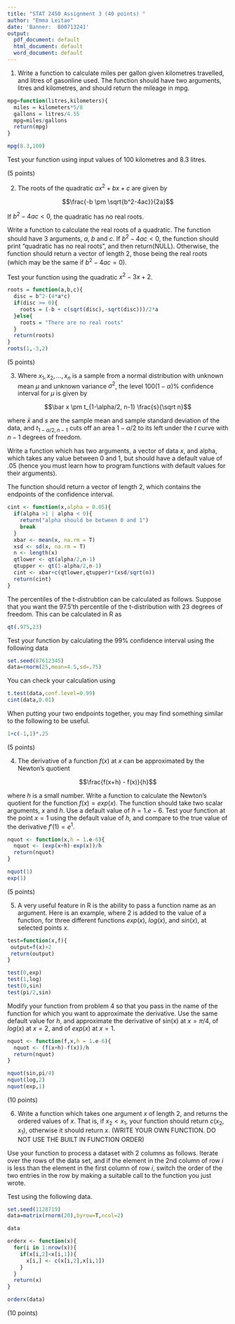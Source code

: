 ```yaml
---
title: "STAT 2450 Assignment 3 (40 points) "
author: "Emma Leitao"
date: 'Banner:  B00713241'
output:
  pdf_document: default
  html_document: default
  word_document: default
---
```



1.  Write a function to calculate miles per gallon given kilometres travelled, and litres of gasonline used.  The function should have two arguments, litres and kilometres, and should return the mileage in mpg.

```r
mpg=function(litres,kilometers){
  miles = kilometers*5/8
  gallons = litres/4.55
  mpg=miles/gallons
  return(mpg)
}

mpg(8.3,100)
```

Test your function using input values of 100 kilometres and 8.3 litres.


(5 points)


2.  The roots of the quadratic $a x^2 + b x + c$ are given by

$$\frac{-b \pm \sqrt{b^2-4ac}}{2a}$$

If $b^2-4ac <0$, the quadratic has no real roots.

Write a function to calculate the real roots of a quadratic.  The function
should have 3 arguments, *a*, *b* and *c*.
If $b^2-4ac <0$, the function should print "quadratic has no real roots",
and then return(NULL).
Otherwise, the function should return a vector of length 2, those being
the real roots (which may be the same if  $b^2-4ac =0$).

Test your function using the quadratic $x ^2 - 3 x + 2$.
```r
roots = function(a,b,c){
  disc = b^2-(4*a*c)
  if(disc >= 0){
    roots = (-b + c(sqrt(disc),-sqrt(disc)))/2*a
  }else{
    roots = "There are no real roots"
  } 
  return(roots)
} 
roots(1,-3,2)
```


(5 points)

3.  Where $x_1, x_2, \ldots , x_n$ is a sample from a normal distribution
with unknown mean $\mu$ and unknown variance $\sigma^2$, the level
$100(1-\alpha)$% confidence interval for $\mu$ is given by

$$\bar x \pm t_{1-\alpha/2, n-1} \frac{s}{\sqrt n}$$

where $\bar x$ and $s$ are the sample mean and sample standard deviation
of the data, and $t_{1-\alpha/2, n-1}$ cuts off an area $1-\alpha/2$ to
its left under the $t$ curve with $n-1$ degrees of freedom.

Write a function which has two arguments, a vector of data $x$, and
alpha, which takes any value between 0 and 1, but should have a default value of .05 (hence you must learn how to program functions with default values for their arguments).

The function should return a vector of length 2, which contains the endpoints of the confidence interval.


```r
cint <- function(x,alpha = 0.05){
  if(alpha >1 | alpha < 0){
    return("alpha should be between 0 and 1")
    break
  }
  xbar <- mean(x, na.rm = T)
  xsd <- sd(x, na.rm = T)
  n <- length(x)
  qtlower <- qt(alpha/2,n-1)
  qtupper <- qt(1-alpha/2,n-1)
  cint <- xbar+c(qtlower,qtupper)*(xsd/sqrt(n))
  return(cint)
}

```

The percentiles of the t-distrubtion can be calculated as follows. Suppose
that you want the 97.5'th percentile of the t-distribution with 23 degrees
of freedom.  This can be calculated in R as

```r
qt(.975,23)
```

Test your function by calculating the 99% confidence interval using
the following data

```r
set.seed(87612345)
data=rnorm(25,mean=4.5,sd=.75)
```
You can check your calculation using

```r
t.test(data,conf.level=0.99)
cint(data,0.01)
```

When putting your two endpoints together, you may find something similar to the following to be useful.

```r
1+c(-1,1)*.25
```

(5 points)

4.
The derivative of a function $f(x)$ at $x$ can be approximated by the Newton's quotient

$$\frac{f(x+h) - f(x)}{h}$$

where $h$ is a small number.  Write a function to calculate the Newton's quotient for the function $f(x) = exp(x)$.  The function should take two scalar arguments, $x$ and $h$.
Use a default value of $h=1.e-6$.
Test your function at the point $x=1$ using the default value of $h$, and compare to the true value of the derivative $f'(1) = e^1$.

```r
nquot <- function(x,h = 1.e-6){
  nquot <- (exp(x+h)-exp(x))/h
  return(nquot)
}

nquot(1)
exp(1)
```


(5 points)

5.  A very useful feature in R is the ability to pass a function name as an argument.
Here is an example, where 2 is added to the value of a function, for three different functions $exp(x)$, $log(x)$, and $sin(x)$, at selected points $x$.

```r
test=function(x,f){
 output=f(x)+2
 return(output)
}

test(0,exp)
test(1,log)
test(0,sin)
test(pi/2,sin)
```

Modify your function from problem 4 so that you pass in the name of the function for which you want to approximate the derivative.  Use the same default value for $h$, and approximate
the derivative of sin(x) at $x=\pi/4$, of $log(x)$ at $x=2$, and of $exp(x)$ at $x=1$.

```r
nquot <- function(f,x,h = 1.e-6){
  nquot <- (f(x+h)-f(x))/h
  return(nquot)
}

nquot(sin,pi/4)
nquot(log,2)
nquot(exp,1)

```

(10 points)


6. 
Write a function which takes one argument $x$ of length 2, and returns the ordered values of $x$.  That is, if $x_2<x_1$, your function should return $c(x_2,x_1)$, otherwise it should return $x$.  (WRITE YOUR OWN FUNCTION. DO NOT USE THE BUILT IN FUNCTION ORDER)

Use your function to process a dataset with 2 columns as follows.  Iterate over the rows of the data set, and if the element in the 2nd column of row *i* is less than the element in the first
column of row *i*, switch the order of the two entries in the row by making a suitable call to the function you just wrote.

Test using the following data.

```r
set.seed(1128719)
data=matrix(rnorm(20),byrow=T,ncol=2)

data
```

```r
orderx <- function(x){
  for(i in 1:nrow(x)){
    if(x[i,2]<x[i,1]){
      x[i,] <- c(x[i,2],x[i,1])
    }
  }
  return(x)
}

orderx(data)
```

(10 points)